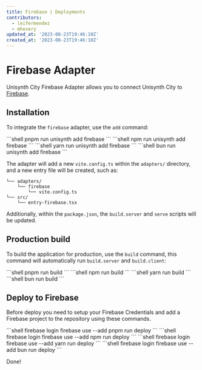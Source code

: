 ```yaml
---
title: Firebase | Deployments
contributors:
  - leifermendez
  - mhevery
updated_at: '2023-08-23T19:46:10Z'
created_at: '2023-08-23T19:46:10Z'
---
```



# Firebase Adapter

Unisynth City Firebase Adapter allows you to connect Unisynth City to [Firebase](https://firebase.google.com/docs/hosting).

## Installation

To integrate the `firebase` adapter, use the `add` command:


<PackageManagerTabs>
<span q:slot="pnpm">
```shell
pnpm run unisynth add firebase
```
</span>
<span q:slot="npm">
```shell
npm run unisynth add firebase
```
</span>
<span q:slot="yarn">
```shell
yarn run unisynth add firebase
```
</span>
<span q:slot="bun">
```shell
bun run unisynth add firebase
```
</span>
</PackageManagerTabs>

The adapter will add a new `vite.config.ts` within the `adapters/` directory, and a new entry file will be created, such as:

```shell
└── adapters/
    └── firebase
        └── vite.config.ts
└── src/
    └── entry-firebase.tsx
```

Additionally, within the `package.json`, the `build.server` and `serve` scripts will be updated.

## Production build

To build the application for production, use the `build` command, this command will automatically run `build.server` and `build.client`:

<PackageManagerTabs>
<span q:slot="pnpm">
```shell
pnpm run build
```
</span>
<span q:slot="npm">
```shell
npm run build
```
</span>
<span q:slot="yarn">
```shell
yarn run build
```
</span>
<span q:slot="bun">
```shell
bun run build
```
</span>
</PackageManagerTabs>

## Deploy to Firebase

Before deploy you need to setup your Firebase Credentials and add a Firebase project to the repository using these commands.

<PackageManagerTabs>
<span q:slot="pnpm">
```shell
firebase login
firebase use --add
pnpm run deploy
```
</span>
<span q:slot="npm">
```shell
firebase login
firebase use --add
npm run deploy
```
</span>
<span q:slot="yarn">
```shell
firebase login
firebase use --add
yarn run deploy
```
</span>
<span q:slot="bun">
```shell
firebase login
firebase use --add
bun run deploy
```
</span>
</PackageManagerTabs>

Done!
